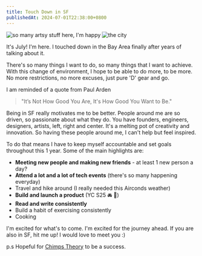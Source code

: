 ```yaml
---
title: Touch Down in SF
publishedAt: 2024-07-01T22:38:00+0800
---
```


<Image src="/images/sf.png" alt="so many artsy stuff here, I'm happy" />

<Image src="/images/sf2.png" alt="the city" />

It's July! I'm here. I touched down in the Bay Area finally after years of talking about it.

There's so many things I want to do, so many things that I want to achieve. With this change of environment, I hope to be able to do more, to be more. No more restrictions, no more excuses, just pure 'D' gear and go.

I am reminded of a quote from Paul Arden

> "It’s Not How Good You Are, It's How Good You Want to Be."

Being in SF really motivates me to be better. People around me are so driven, so passionate about what they do. You have founders, engineers, designers, artists, left, right and center. It's a melting pot of creativity and innovation. So having these people around me, I can't help but feel inspired.

To do that means I have to keep myself accountable and set goals throughout this 1 year. Some of the main highlights are:

- **Meeting new people and making new friends** - at least 1 new person a day?
- **Attend a lot and a lot of tech events** (there's so many happening everyday)
- Travel and hike around (I really needed this Airconds weather)
- **Build and launch a product** (YC S25 🚘 🍾)
- **Read and write consistently**
- Build a habit of exercising consistently
- Cooking

I'm excited for what's to come. I'm excited for the journey ahead. If you are also in SF, hit me up! I would love to meet you :)

p.s Hopeful for [Chimps Theory](https://weichun.xyz/blog/5-chimps-theory) to be a success.
